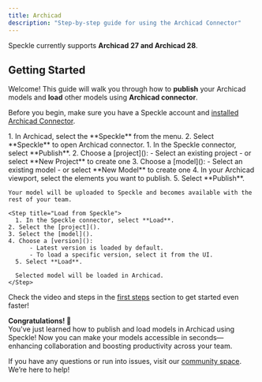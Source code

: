 ```yaml
---
title: Archicad  
description: "Step-by-step guide for using the Archicad Connector"
---
```


<Info>Speckle currently supports **Archicad 27 and Archicad 28**.</Info>

## Getting Started

Welcome! This guide will walk you through how to **publish** your Archicad models and **load** other models using **Archicad connector**.

<Note> Before you begin, make sure you have a Speckle account and [installed Archicad Connector](http://localhost:3000/connectors/installation).</Note>

<Steps>
  <Step title="Open Archicad connector">
    1. In Archicad, select the **Speckle** from the menu.
    2. Select **Speckle** to open Archicad connector.
  </Step>

  <Step title="Publish to Speckle">
    1. In the Speckle connector, select **Publish**.
    2. Choose a [project]():
        - Select an existing project
        - or select **New Project** to create one
    3. Choose a [model]():
        - Select an existing model
        - or select **New Model** to create one
    4. In your Archicad viewport, select the elements you want to publish.
    5. Select **Publish**.
    
    Your model will be uploaded to Speckle and becomes available with the rest of your team.
  </Step>


    <Step title="Load from Speckle">
      1. In the Speckle connector, select **Load**.
    2. Select the [project]().
    3. Select the [model]().
    4. Choose a [version]():
          - Latest version is loaded by default.
          - To load a specific version, select it from the UI.
      5. Select **Load**.

      Selected model will be loaded in Archicad.
    </Step>

</Steps>

<Tip> Check the video and steps in the [first steps](/get-started/quickstart.mdx) section to get started even faster!</Tip>

**Congratulations! 🥳**  
You've just learned how to publish and load models in Archicad using Speckle! Now you can make your models accessible in seconds—enhancing collaboration and boosting productivity across your team.

<Info> If you have any questions or run into issues, visit our [community space](https://speckle.community/). We’re here to help!</Info>


<LearnMore />
